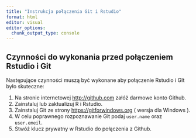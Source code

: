 ```yaml
---
title: "Instrukcja połączenia Git i Rstudio"
format: html
editor: visual
editor_options: 
  chunk_output_type: console
---
```


## Czynności do wykonania przed połączeniem Rstudio i Git

Następujące czynności muszą być wykonane aby połączenie Rstudio i GIt było skuteczne:

1.  Na stronie internetowej <http://github.com> załóż darmowe konto Github.
2.  Zainstaluj lub zaktualizuj R i Rstudio.
3.  Zainstaluj Git ze strony <https://gitforwindows.org> ( wersja dla Windows ).
4.  W celu poprawnego rozpoznawanie Git podaj `user.name` oraz `user.emeil`.
5.  Stwóż klucz prywatny w Rstudio do połączenia z Github.
